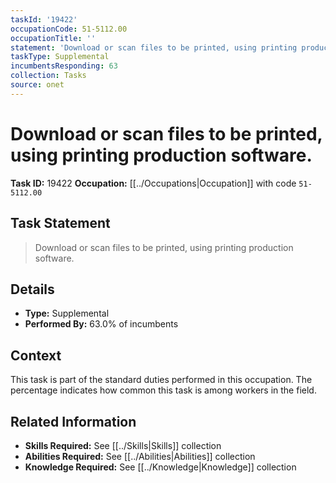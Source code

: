 ```yaml
---
taskId: '19422'
occupationCode: 51-5112.00
occupationTitle: ''
statement: 'Download or scan files to be printed, using printing production software.'
taskType: Supplemental
incumbentsResponding: 63
collection: Tasks
source: onet
---
```

# Download or scan files to be printed, using printing production software.

**Task ID:** 19422
**Occupation:** [[../Occupations|Occupation]] with code `51-5112.00`

## Task Statement

> Download or scan files to be printed, using printing production software.

## Details

- **Type:** Supplemental
- **Performed By:** 63.0% of incumbents

## Context

This task is part of the standard duties performed in this occupation. The percentage indicates how common this task is among workers in the field.

## Related Information

- **Skills Required:** See [[../Skills|Skills]] collection
- **Abilities Required:** See [[../Abilities|Abilities]] collection
- **Knowledge Required:** See [[../Knowledge|Knowledge]] collection
